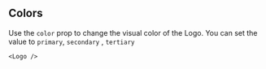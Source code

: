 
## Colors

Use the `color` prop to change the visual color of the Logo.
You can set the value to `primary`, `secondary` , `tertiary`

```tsx
<Logo />
```

